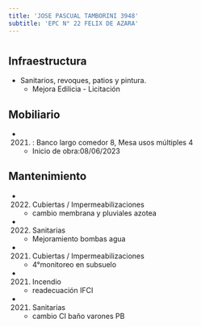 ```yaml
---
title: 'JOSE PASCUAL TAMBORINI 3948'
subtitle: 'EPC N° 22 FELIX DE AZARA'
---
```


#
## Infraestructura

* Sanitarios, revoques, patios y pintura. 
    + Mejora Edilicia - Licitación 


## Mobiliario

*  (2021) : Banco largo comedor 8, Mesa usos múltiples 4 



    + Inicio de obra:08/06/2023 



## Mantenimiento

*  (2022) Cubiertas / Impermeabilizaciones 
    + cambio membrana y pluviales azotea

*  (2022) Sanitarias 
    + Mejoramiento bombas agua

*  (2021) Cubiertas / Impermeabilizaciones 
    + 4°monitoreo en subsuelo

*  (2021) Incendio 
    + readecuación IFCI

*  (2021) Sanitarias 
    + cambio CI baño varones PB






